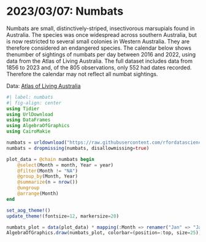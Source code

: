 # 2023/03/07: Numbats

Numbats are small, distinctively-striped, insectivorous marsupials found in Australia. The species was once widespread across southern Australia, but is now restricted to several small colonies in Western Australia. They are therefore considered an endangered species. The calendar below shows thenumber of sightings of numbats per day between  2016 and 2022, using data from the Atlas of Living Australia. The full dataset includes data from 1856 to 2023 and, of the 805 observations, only 552 had dates recorded. Therefore the calendar may not reflect all numbat sightings.

Data: [Atlas of Living Australia](https://github.com/rfordatascience/tidytuesday/blob/master/data/2023/2023-03-07/readme.md)

```julia
#| label: numbats
#| fig-align: center
using Tidier
using UrlDownload
using DataFrames
using AlgebraOfGraphics
using CairoMakie

numbats = urldownload("https://raw.githubusercontent.com/rfordatascience/tidytuesday/master/data/2023/2023-03-07/numbats.csv") |> DataFrame ;
numbats = dropmissing(numbats, disallowmissing=true)

plot_data = @chain numbats begin
    @select(Month = month, Year = year)
    @filter(Month != "NA")
    @group_by(Month, Year)
    @summarize(n = nrow())
    @ungroup
    @arrange(Month)
end

set_aog_theme!()
update_theme!(fontsize=12, markersize=20)

numbats_plot = data(plot_data) * mapping(:Month => renamer("Jan" => "Jan", "Feb" => "Feb", "Mar" => "Mar", "Apr" => "Apr", "May" => "May", "Jun" => "Jun", "Jul" => "Jul", "Aug" => "Aug", "Sep" => "Sep", "Oct" => "Oct", "Nov" => "Nov", "Dec" => "Dec"), :Year, color = :n => "Number of sightings") * visual(colormap=:thermal)
AlgebraOfGraphics.draw(numbats_plot, colorbar=(position=:top, size=25))
```

